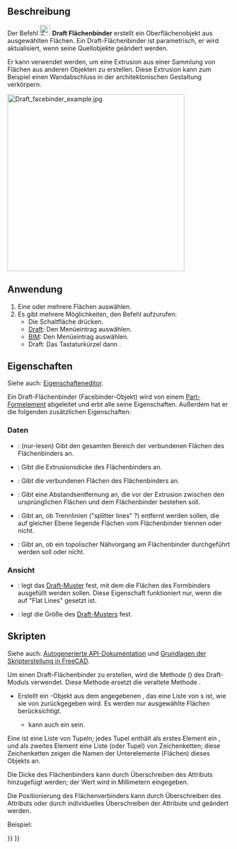 <languages/>

{{Docnav/de
|[[Draft_Point/de|Punkt]]
|[[Draft_ShapeString/de|Textform]]
|[[Draft_Workbench/de|Draft]]
|IconL=Draft_ShapeString.svg 
|IconC=Workbench_Draft.svg
|IconR=Draft_BezCurve.svg 
}}

{{GuiCommand/de
|Name=Draft Facebinder
|Name/de=Draft Flächenbinder
|MenuLocation=Zeichnen → Flächenverbinder<br>3D/BIM → Generische 3D-Werkzeuge → Flächenverbinder
|Workbenches=[[Draft_Workbench/de|Draft]], [[BIM_Workbench/de|BIM]]
|Shortcut=Draft: {{KEY|F}} {{KEY|F}}
|Version=0.14
}}

<span id="Description"></span>
==Beschreibung==

Der Befehl [[Image:Draft_Facebinder.svg|24px]] '''Draft Flächenbinder''' erstellt ein Oberflächenobjekt aus ausgewählten Flächen. Ein Draft-Flächenbinder ist parametrisch, er wird aktualisiert, wenn seine Quellobjekte geändert werden.

Er kann verwendet werden, um eine Extrusion aus einer Sammlung von Flächen aus anderen Objekten zu erstellen. Diese Extrusion kann zum Beispiel einen Wandabschluss in der architektonischen Gestaltung
verkörpern.

[[Image:Draft_facebinder_example.jpg|400px]]
{{Caption|Flächenbinder erstellt aus den Wandflächen}}

<span id="Usage"></span>
==Anwendung==

# Eine oder mehrere Flächen auswählen.
# Es gibt mehrere Möglichkeiten, den Befehl aufzurufen:
#* Die Schaltfläche {{Button|[[Image:Draft_Facebinder.svg|16px]] [[Draft_Facebinder/de|Flächenverbinder]]}} drücken.
#* [[Draft_Workbench/de|Draft]]: Den Menüeintrag {{MenuCommand|Zeichnen → [[Image:Draft_Facebinder.svg|16px]] Flächenverbinder}} auswählen.
#* [[BIM_Workbench/de|BIM]]: Den Menüeintrag {{MenuCommand|3D/BIM → Generische 3D-Werkzeuge → [[Image:Draft_Facebinder.svg|16px]] Flächenverbinder}} auswählen.
#* Draft: Das Tastaturkürzel {{KEY|F}} dann {{KEY|F}}.

<span id="Properties"></span>
== Eigenschaften ==

Siehe auch: [[Property_editor/de|Eigenschafteneditor]].

Ein Draft-Flächenbinder (Facebinder-Objekt) wird von einem [[Part_Feature/de|Part-Formelement]] abgeleitet und erbt alle seine Eigenschaften. Außerdem hat er die folgenden zusätzlichen Eigenschaften:

<span id="Data"></span>
===Daten===

{{TitleProperty|Draft}}

* {{PropertyData/de|Area|Area}}: (nur-lesen) Gibt den gesamten Bereich der verbundenen Flächen des Flächenbinders an.
* {{PropertyData/de|Extrusion|Distance}}: Gibt die Extrusionsdicke des Flächenbinders an.
* {{PropertyData/de|Faces|LinkSubList}}: Gibt die verbundenen Flächen des Flächenbinders an.
* {{PropertyData/de|Offset|Distance}}: Gibt eine Abstandsentfernung an, die vor der Extrusion zwischen den ursprünglichen Flächen und dem Flächenbinder bestehen soll.
* {{PropertyData/de|Remove Splitter|Bool}}: Gibt an, ob Trennlinien ("splitter lines" ?) entfernt werden sollen, die auf gleicher Ebene liegende Flächen vom Flächenbinder trennen oder nicht.
* {{PropertyData/de|Sew|Bool}}: Gibt an, ob ein topolischer Nähvorgang am Flächenbinder durchgeführt werden soll oder nicht.

<span id="View"></span>
===Ansicht===

{{TitleProperty|Draft}}

* {{PropertyView/de|Muster}}: legt das [[Draft Pattern/de|Draft-Muster]] fest, mit dem die Flächen des Formbinders ausgefüllt werden sollen. Diese Eigenschaft funktioniert nur, wenn die {{PropertyView/de|Display Mode}} auf "Flat Lines" gesetzt ist.
* {{PropertyView/de|Muster Grösse}}: legt die Größe des [[Draft_Pattern/de|Draft-Musters]] fest.

<span id="Scripting"></span>
==Skripten==

Siehe auch: [https://freecad.github.io/SourceDoc/ Autogenerierte API-Dokumentation] und [[FreeCAD_Scripting_Basics/de|Grundlagen der Skripterstellung in FreeCAD]].

Um einen Draft-Flächenbinder zu erstellen, wird die Methode {{incode|make_facebinder}} ({{Version/de|0.19}}) des Draft-Moduls verwendet. Diese Methode ersetzt die veraltete Methode {{incode|makeFacebinder}}.

{{Code|code=
facebinder = make_facebinder(selectionset)
}}

* Erstellt ein {{incode|facebinder}}-Objekt aus dem angegebenen {{incode|selectionset}}, das eine Liste von {{incode|SelectionObject}}s ist, wie sie von {{incode|FreeCADGui.Selection.getSelectionEx()}} zurückgegeben wird. Es werden nur ausgewählte Flächen berücksichtigt.
** {{incode|selectionset}} kann auch ein {{incode|PropertyLinkSubList}} sein.
 
Eine {{incode|PropertyLinkSubList}} ist eine Liste von Tupeln; jedes Tupel enthält als erstes Element ein {{incode|object}}, und als zweites Element eine Liste (oder Tupel) von Zeichenketten; diese Zeichenketten zeigen die Namen der Unterelemente (Flächen) dieses Objekts an.

{{Code|code=
PropertyLinkSubList = [tuple1, tuple2, tuple3, ...]
PropertyLinkSubList = [(object1, list1), (object2, list2), (object3, list3), ...]
PropertyLinkSubList = [(object1, ['Face1', 'Face4', 'Face6']), ...]
PropertyLinkSubList = [(object1, ('Face1', 'Face4', 'Face6')), ...]
}}

Die Dicke des Flächenbinders kann durch Überschreiben des Attributs {{incode|Extrusion}} hinzugefügt werden; der Wert wird in Millimetern eingegeben.

Die Positionierung des Flächenverbinders kann durch Überschreiben des Attributs {{incode|Placement}} oder durch individuelles Überschreiben der Attribute {{incode|Placement.Base}} und {{incode|Placement.Rotation}} geändert werden.

Beispiel:

{{Code|code=
import FreeCAD as App
import FreeCADGui as Gui
import Draft

doc = App.newDocument()

# Insert a solid box
box = doc.addObject("Part::Box", "Box")
box.Length = 2300
box.Width = 800
box.Height = 1000

# selection = Gui.Selection.getSelectionEx()
selection = [(box, ("Face1", "Face6"))]
facebinder = Draft.make_facebinder(selection)
facebinder.Extrusion = 50

doc.recompute()

facebinder.Placement.Base = App.Vector(1000, -1000, 100)
facebinder.ViewObject.ShapeColor = (0.99, 0.99, 0.4)

doc.recompute()
}}


{{Docnav/de
|[[Draft_Point/de|Punkt]]
|[[Draft_ShapeString/de|Textform]]
|[[Draft_Workbench/de|Draft]]
|IconL=Draft_ShapeString.svg 
|IconC=Workbench_Draft.svg
|IconR=Draft_BezCurve.svg 
}}

{{Draft Tools navi{{#translation:}}}}
{{Userdocnavi{{#translation:}}}}